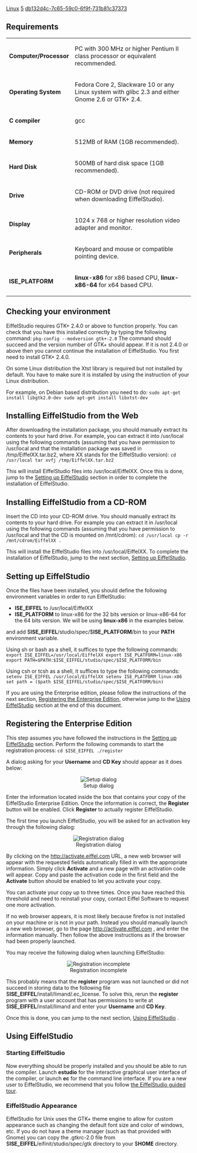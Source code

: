 [[Property:title|Linux]]
[[Property:weight|5]]
[[Property:uuid|db132d4c-7c65-59c0-6f9f-731b81c37373]]
==Requirements==

{|  class="doctable"
|- 
| '''Computer/Processor'''
| PC with 300 MHz or higher Pentium II class processor or equivalent recommended.
|- 
| '''Operating System'''
| Fedora Core 2, Slackware 10 or any Linux system with glibc 2.3 and either Gnome 2.6 or GTK+ 2.4.
|- 
| '''C compiler'''
| gcc
|- 
| '''Memory'''
| 512MB of RAM (1GB recommended).
|- 
| '''Hard Disk'''
| 500MB of hard disk space (1GB recommended).
|- 
| '''Drive'''
| CD-ROM or DVD drive (not required when downloading EiffelStudio).
|- 
| '''Display'''
| 1024 x 768 or higher resolution video adapter and monitor.
|- 
| '''Peripherals'''
| Keyboard and mouse or compatible pointing device.
|- 
| '''ISE_PLATFORM'''
| '''linux-x86''' for x86 based CPU, '''linux-x86-64''' for x64 based CPU.
|}


==Checking your environment==

EiffelStudio requires GTK+ 2.4.0 or above to function properly. You can check that you have this installed correctly by typing the following command:
<code>pkg-config --modversion gtk+-2.0</code>
The command should succeed and the version number of GTK+ should appear. If it is not 2.4.0 or above then you cannot continue the installation of EiffelStudio. You first need to install GTK+ 2.4.0.

On some Linux distribution the Xtst library is required but not installed by default. You have to make sure it is installed by using the instruction of your Linux distribution.

For example, on Debian based distribution you need to do:
<code>
sudo apt-get install libgtk2.0-dev
sudo apt-get install libxtst-dev
</code>

==Installing EiffelStudio from the Web==

After downloading the installation package, you should manually extract its contents to your hard drive. For example, you can extract it into /usr/local using the following commands (assuming that you have permission to /usr/local and that the installation package was saved in /tmp/EiffelXX.tar.bz2, where XX stands for the EiffelStudio version):
<code>
cd /usr/local
tar xvfj /tmp/EiffelXX.tar.bz2</code>

This will install EiffelStudio files into /usr/local/EiffelXX. Once this is done, jump to the [[#Setting up EiffelStudio|Setting up EiffelStudio]]  section in order to complete the installation of EiffelStudio.

==Installing EiffelStudio from a CD-ROM==

Insert the CD into your CD-ROM drive. You should manually extract its contents to your hard drive. For example you can extract it in /usr/local using the following commands (assuming that you have permission to /usr/local and that the CD is mounted on /mnt/cdrom):
<code>cd /usr/local
cp -r /mnt/cdrom/EiffelXX .</code>

This will install the EiffelStudio files into /usr/local/EiffelXX. To complete the installation of EiffelStudio, jump to the next section, [[#Setting up EiffelStudio|Setting up EiffelStudio]].
<span id="setting_up"></span> 
==Setting up EiffelStudio==

Once the files have been installed, you should define the following environment variables in order to run EiffelStudio: 
* '''ISE_EIFFEL''' to /usr/local/EiffelXX
* '''ISE_PLATFORM''' to linux-x86 for the 32 bits version or linux-x86-64 for the 64 bits version. We will be using '''linux-x86''' in the examples below.
and add $'''ISE_EIFFEL'''/studio/spec/$'''ISE_PLATFORM'''/bin to your '''PATH''' environment variable. 

Using sh or bash as a shell, it suffices to type the following commands:
<code>
export ISE_EIFFEL=/usr/local/EiffelXX
export ISE_PLATFORM=linux-x86
export PATH=$PATH:$ISE_EIFFEL/studio/spec/$ISE_PLATFORM/bin</code>


Using csh or tcsh as a shell, it suffices to type the following commands:
<code>
setenv ISE_EIFFEL /usr/local/EiffelXX
setenv ISE_PLATFORM linux-x86
set path = ($path $ISE_EIFFEL/studio/spec/$ISE_PLATFORM/bin)</code>


If you are using the Enterprise edition, please follow the instructions of the next section, [[#Registering the Enterprise Edition|Registering the Enterprise Edition]], otherwise jump to the [[#Using EiffelStudio|Using EiffelStudio]] section at the end of this document.
<span id="registering"></span> 
==Registering the Enterprise Edition==

This step assumes you have followed the instructions in the [[#Setting up EiffelStudio|Setting up EiffelStudio]]  section. Perform the following commands to start the registration process:
<code>cd $ISE_EIFFEL
./register</code>

A dialog asking for your '''Username''' and '''CD Key''' should appear as it does below:

<center> [[Image:56--unix-setup|Setup dialog]] </center>

Enter the information located inside the box that contains your copy of the EiffelStudio Enterprise Edition. Once the information is correct, the '''Register''' button will be enabled. Click '''Register''' to actually register EiffelStudio.

The first time you launch EiffelStudio, you will be asked for an activation key through the following dialog:

<center> [[Image:56--unix-registration|Registration dialog]] </center>

By clicking on the [http://activate.eiffel.com http://activate.eiffel.com]  URL, a new web browser will appear with the requested fields automatically filled in with the appropriate information. Simply click '''Activate''' and a new page with an activation code will appear. Copy and paste the activation code in the first field and the '''Activate''' button should be enabled to let you activate your copy.

You can activate your copy up to three times. Once you have reached this threshold and need to reinstall your copy, contact Eiffel Software to request one more activation.

If no web browser appears, it is most likely because firefox is not installed on your machine or is not in your path. Instead you should manually launch a new web browser, go to the page [http://activate.eiffel.com http://activate.eiffel.com] , and enter the information manually. Then follow the above instructions as if the browser had been properly launched.

You may receive the following dialog when launching EiffelStudio:

<center> [[Image:56--unix-registration-error|Registration incomplete]] </center>

This probably means that the '''register''' program was not launched or did not succeed in storing data to the following file $'''ISE_EIFFEL'''/install/limand/.ec_license. To solve this, rerun the '''register''' program with a user account that has permissions to write at $'''ISE_EIFFEL'''/install/limand and enter your '''Username''' and '''CD Key'''.

Once this is done, you can jump to the next section, [[#Using EiffelStudio|Using EiffelStudio]] .
<span id="using"></span> 
==Using EiffelStudio==

===Starting EiffelStudio===

Now everything should be properly installed and you should be able to run the compiler. Launch '''estudio''' for the interactive graphical user interface of the compiler, or launch '''ec''' for the command line interface. If you are a new user to EiffelStudio, we recommend that you follow [[Introducing EiffelStudio|the EiffelStudio guided tour]].

===EiffelStudio Appearance===

EiffelStudio for Unix uses the GTK+ theme engine to allow for custom appearance such as changing the default font size and color of windows, etc. If you do not have a theme manager (such as that provided with Gnome) you can copy the .gtkrc-2.0 file from $'''ISE_EIFFEL'''/eifinit/studio/spec/gtk directory to your $'''HOME''' directory.


